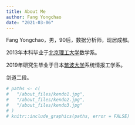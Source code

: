 ```yaml
---
title: About Me
author: Fang Yongchao
date: "2021-03-06"
---
```


Fang Yongchao，男，90后，数据分析师，现居成都。

2013年本科毕业于[北京理工大学](https://www.bit.edu.cn/)数学系。

2019年研究生毕业于日本[筑波大学](https://www.tsukuba.ac.jp/)系统情报工学系。

剑道二段。 

```r
# paths <- c(
#   "/about_files/kendo1.jpg",
#   "/about_files/kendo2.jpg",
#   "/about_files/kendo3.jpg"
# )
# knitr::include_graphics(paths, error = FALSE)
```